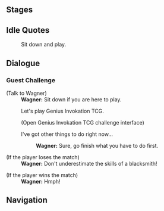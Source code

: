{{Description|Certified player [[Wagner]]. His skills at cards are as rock-steady as his skills at the [[Schulz's Blacksmith|forge]]. One mistake against him will almost certainly result in failure.|[[Map]] description}}
{{Description|Wagner has arrived at The Cat's Tail. You can now duel.|Weekly Guest Map description}}
{{Genius Invokation TCG Character Stages Intro}}

==Stages==
{{Genius Invokation TCG Stages/Detailed|Wagner}}

==Idle Quotes==
{{Dialogue start}}
:{{DIcon|Idle}} Sit down and play.
{{Dialogue end}}

==Dialogue==
===Guest Challenge===
{{Dialogue start}}
;(Talk to Wagner)
:'''Wagner:''' Sit down if you are here to play.
:{{DIcon}} Let's play Genius Invokation TCG.
:;(Open Genius Invokation TCG challenge interface)
:{{DIcon}} I've got other things to do right now...
::'''Wagner:''' Sure, go finish what you have to do first.

;(If the player loses the match)
:'''Wagner:''' Don't underestimate the skills of a blacksmith!

;(If the player wins the match)
:'''Wagner:''' Hmph!
{{Dialogue end}}

==Navigation==
{{Genius Invokation TCG Stages Navbox}}